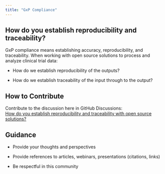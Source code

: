 ```yaml
---
title: "GxP Compliance"
---
```


## How do you establish reproducibility and traceability?

GxP compliance means establishing accuracy, reproducibility, and traceability. When working with open source solutions to process and analyze clinical trial data:

-   How do we establish reproducibility of the outputs?

-   How do we establish traceability of the input through to the output?

## How to Contribute

Contribute to the discussion here in GitHub Discussions:\
[How do you establish reproducibility and traceability with open source solutions?](https://github.com/phuse-org/OSTCDA/discussions/8){target="_blank"}

## Guidance

-   Provide your thoughts and perspectives

-   Provide references to articles, webinars, presentations (citations, links)

-   Be respectful in this community
